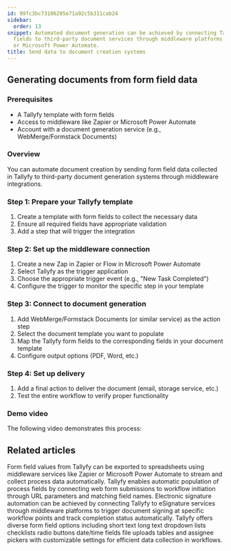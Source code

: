 ```yaml
---
id: 99fc3bc73106205e71a92c5b311cab24
sidebar:
  order: 13
snippet: Automated document generation can be achieved by connecting Tallyfy form
  fields to third-party document services through middleware platforms like Zapier
  or Microsoft Power Automate.
title: Send data to document creation systems
---
```


## Generating documents from form field data

### Prerequisites
- A Tallyfy template with form fields
- Access to middleware like Zapier or Microsoft Power Automate
- Account with a document generation service (e.g., WebMerge/Formstack Documents)

### Overview
You can automate document creation by sending form field data collected in Tallyfy to third-party document generation systems through middleware integrations.

### Step 1: Prepare your Tallyfy template
1. Create a template with form fields to collect the necessary data
2. Ensure all required fields have appropriate validation
3. Add a step that will trigger the integration

### Step 2: Set up the middleware connection
1. Create a new Zap in Zapier or Flow in Microsoft Power Automate
2. Select Tallyfy as the trigger application
3. Choose the appropriate trigger event (e.g., "New Task Completed")
4. Configure the trigger to monitor the specific step in your template

### Step 3: Connect to document generation
1. Add WebMerge/Formstack Documents (or similar service) as the action step
2. Select the document template you want to populate
3. Map the Tallyfy form fields to the corresponding fields in your document template
4. Configure output options (PDF, Word, etc.)

### Step 4: Set up delivery
1. Add a final action to deliver the document (email, storage service, etc.)
2. Test the entire workflow to verify proper functionality

### Demo video
The following video demonstrates this process:

<lite-vimeo videoid="311699511"></lite-vimeo>


## Related articles
<CardGrid>
<LinkTitleCard header="<b>Middleware > Stream data to a spreadsheet</b>" href="/products/pro/integrations/middleware/how-can-i-export-form-fields-from-tallyfy-to-spreadsheet/" > Form field values from Tallyfy can be exported to spreadsheets using middleware services like Zapier or Microsoft Power Automate to stream and collect process data automatically. </LinkTitleCard>
<LinkTitleCard header="<b>Launching > Launch a process from a web form</b>" href="/products/pro/launching/how-to-launch-a-tallyfy-process-from-a-webform/" > Tallyfy enables automatic population of process fields by connecting web form submissions to workflow initiation through URL parameters and matching field names. </LinkTitleCard>
<LinkTitleCard header="<b>Documents > Digital signatures using middleware</b>" href="/products/pro/documenting/documents/how-can-i-automate-document-signing-with-tallyfy/" > Electronic signature automation can be achieved by connecting Tallyfy to eSignature services through middleware platforms to trigger document signing at specific workflow points and track completion status automatically. </LinkTitleCard>
<LinkTitleCard header="<b>Tasks > Types of form fields</b>" href="/products/pro/tracking-and-tasks/tasks/what-are-form-fields-in-tallyfy/" > Tallyfy offers diverse form field options including short text long text dropdown lists checklists radio buttons date/time fields file uploads tables and assignee pickers with customizable settings for efficient data collection in workflows. </LinkTitleCard>
</CardGrid>